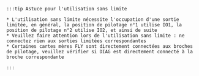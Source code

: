     :::tip Astuce pour l'utilisation sans limite

    * L'utilisation sans limite nécessite l'occupation d'une sortie limitée, en général, la position de pilotage n°1 utilise IO1, la position de pilotage n°2 utilise IO2, et ainsi de suite
    * Veuillez faire attention lors de l'utilisation sans limite : ne connectez rien aux sorties limitées correspondantes
    * Certaines cartes mères FLY sont directement connectées aux broches de pilotage, veuillez vérifier si DIAG est directement connecté à la broche correspondante

    :::
